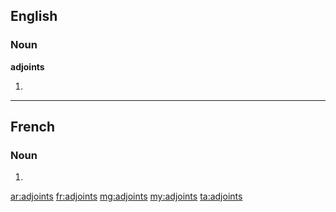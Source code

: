 ==English==

===Noun===
'''adjoints'''

# {{plural of|[[adjoint]]}}

----

==French==

===Noun===
{{infl|fr|plural}} {{m|p}}

# {{plural of|adjoint|lang=fr}}

[[ar:adjoints]]
[[fr:adjoints]]
[[mg:adjoints]]
[[my:adjoints]]
[[ta:adjoints]]